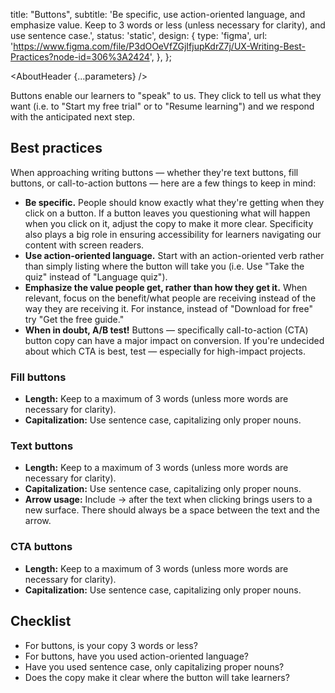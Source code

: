 

  title: "Buttons",
  subtitle: 'Be specific, use action-oriented language, and emphasize value. Keep to 3 words or less (unless necessary for clarity), and use sentence case.',
  status: 'static',
  design: {
    type: 'figma',
    url:
      'https://www.figma.com/file/P3dOOeVfZGjIfjupKdrZ7j/UX-Writing-Best-Practices?node-id=306%3A2424',
  },
};

<Meta title="UX Writing/Component guidelines/Buttons" />

<AboutHeader {...parameters} />


Buttons enable our learners to "speak" to us. They click to tell us what they want (i.e. to "Start my free trial" or to "Resume learning") and we respond with the anticipated next step.

## Best practices

When approaching writing buttons — whether they're text buttons, fill buttons, or call-to-action buttons — here are a few things to keep in mind:

- **Be specific.** People should know exactly what they're getting when they click on a button. If a button leaves you questioning what will happen when you click on it, adjust the copy to make it more clear. Specificity also plays a big role in ensuring accessibility for learners navigating our content with screen readers.
- **Use action-oriented language.** Start with an action-oriented verb rather than simply listing where the button will take you (i.e. Use "Take the quiz" instead of "Language quiz").
- **Emphasize the value people get, rather than how they get it.** When relevant, focus on the benefit/what people are receiving instead of the way they are receiving it. For instance, instead of "Download for free" try "Get the free guide."
- **When in doubt, A/B test!** Buttons — specifically call-to-action (CTA) button copy can have a major impact on conversion. If you're undecided about which CTA is best, test — especially for high-impact projects.

### Fill buttons

- **Length:** Keep to a maximum of 3 words (unless more words are necessary for clarity).
- **Capitalization:** Use sentence case, capitalizing only proper nouns.

### Text buttons

- **Length:** Keep to a maximum of 3 words (unless more words are necessary for clarity).
- **Capitalization:** Use sentence case, capitalizing only proper nouns.
- **Arrow usage:** Include → after the text when clicking brings users to a new surface. There should always be a space between the text and the arrow.

### CTA buttons

- **Length:** Keep to a maximum of 3 words (unless more words are necessary for clarity).
- **Capitalization:** Use sentence case, capitalizing only proper nouns.

## Checklist
- For buttons, is your copy 3 words or less?
- For buttons, have you used action-oriented language?
- Have you used sentence case, only capitalizing proper nouns?
- Does the copy make it clear where the button will take learners?
